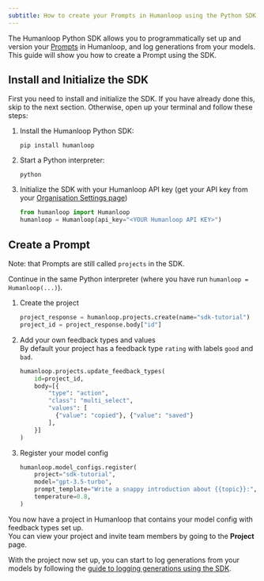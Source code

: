 ```yaml
---
subtitle: How to create your Prompts in Humanloop using the Python SDK.
---
```


The Humanloop Python SDK allows you to programmatically set up and version your [Prompts](./prompts) in Humanloop, and log generations from your models. This guide will show you how to create a Prompt using the SDK.

<Markdown src="../../../../snippets/prereq-have-account.mdx" />

## Install and Initialize the SDK

First you need to install and initialize the SDK. If you have already done this, skip to the next section. Otherwise, open up your terminal and follow these steps:

1. Install the Humanloop Python SDK:
   ```shell
   pip install humanloop
   ```
2. Start a Python interpreter:
   ```shell
   python
   ```
3. Initialize the SDK with your Humanloop API key (get your API key from your [Organisation Settings page](https://app.humanloop.com/account/api-keys))
   ```python
   from humanloop import Humanloop
   humanloop = Humanloop(api_key="<YOUR Humanloop API KEY>")
   ```

## Create a Prompt

<Warning>Note: that Prompts are still called `projects` in the SDK.</Warning>

Continue in the same Python interpreter (where you have run `humanloop = Humanloop(...)`).

1. Create the project

   ```python
   project_response = humanloop.projects.create(name="sdk-tutorial")
   project_id = project_response.body["id"]
   ```

2. Add your own feedback types and values  
   By default your project has a feedback type `rating` with labels `good` and `bad`.
   ```python
   humanloop.projects.update_feedback_types(
       id=project_id,
       body=[{
           "type": "action",
           "class": "multi_select",
           "values": [
             {"value": "copied"}, {"value": "saved"}
           ],
       }]
   )
   ```
3. Register your model config
   ```python
   humanloop.model_configs.register(
       project="sdk-tutorial",
       model="gpt-3.5-turbo",
       prompt_template="Write a snappy introduction about {{topic}}:",
       temperature=0.8,
   )
   ```

You now have a project in Humanloop that contains your model config with feedback types set up.  
You can view your project and invite team members by going to the **Project** page.

With the project now set up, you can start to log generations from your models by following the [guide to logging generations using the SDK](./generate-and-log-with-the-sdk).
